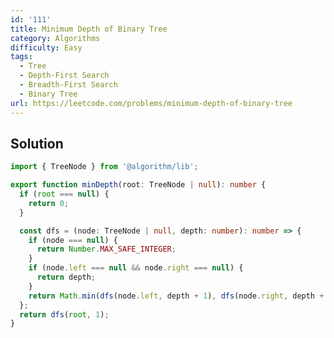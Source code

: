 ```yaml
---
id: '111'
title: Minimum Depth of Binary Tree
category: Algorithms
difficulty: Easy
tags:
  - Tree
  - Depth-First Search
  - Breadth-First Search
  - Binary Tree
url: https://leetcode.com/problems/minimum-depth-of-binary-tree
---
```


## Solution

```typescript showLineNumbers
import { TreeNode } from '@algorithm/lib';

export function minDepth(root: TreeNode | null): number {
  if (root === null) {
    return 0;
  }

  const dfs = (node: TreeNode | null, depth: number): number => {
    if (node === null) {
      return Number.MAX_SAFE_INTEGER;
    }
    if (node.left === null && node.right === null) {
      return depth;
    }
    return Math.min(dfs(node.left, depth + 1), dfs(node.right, depth + 1));
  };
  return dfs(root, 1);
}
```
